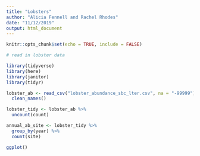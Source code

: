 ```yaml
---
title: "Lobsters"
author: "Alicia Fennell and Rachel Rhodes"
date: "11/12/2019"
output: html_document
---
```


```r
knitr::opts_chunk$set(echo = TRUE, include = FALSE)
```

```r
# read in lobster data

library(tidyverse)
library(here)
library(janitor)
library(tidyr)

lobster_ab <- read_csv("lobster_abundance_sbc_lter.csv", na = "-99999") %>% 
  clean_names()

lobster_tidy <- lobster_ab %>% 
  uncount(count)
```

```r
annual_ab_site <- lobster_tidy %>% 
  group_by(year) %>% 
  count(site)
```

```r
ggplot()
```

